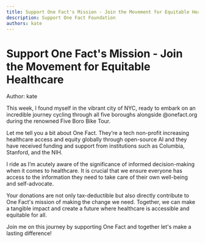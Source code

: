 ```yaml
---
title: Support One Fact's Mission - Join the Movement for Equitable Healthcare
description: Support One Fact Foundation
authors: kate
---
```


<style global jsx>{`
  img {
    aspect-ratio: 12/6.3;
    object-fit: contain;
  }
`}</style>

# Support One Fact's Mission - Join the Movement for Equitable Healthcare

Author: kate

This week, I found myself in the vibrant city of NYC, ready to embark on an incredible journey cycling through all five boroughs alongside @onefact.org during the renowned Five Boro Bike Tour.


Let me tell you a bit about One Fact. They’re a tech non-profit increasing healthcare access and equity globally through open-source AI and they have received funding and support from institutions such as Columbia, Stanford, and the NIH.  


I ride as I’m acutely aware of the significance of informed decision-making when it comes to healthcare. It is crucial that we ensure everyone has access to the information they need to take care of their own well-being and self-advocate.


Your donations are not only tax-deductible but also directly contribute to One Fact's mission of making the change we need. Together, we can make a tangible impact and create a future where healthcare is accessible and equitable for all.


Join me on this journey by supporting One Fact and together let's make a lasting difference!